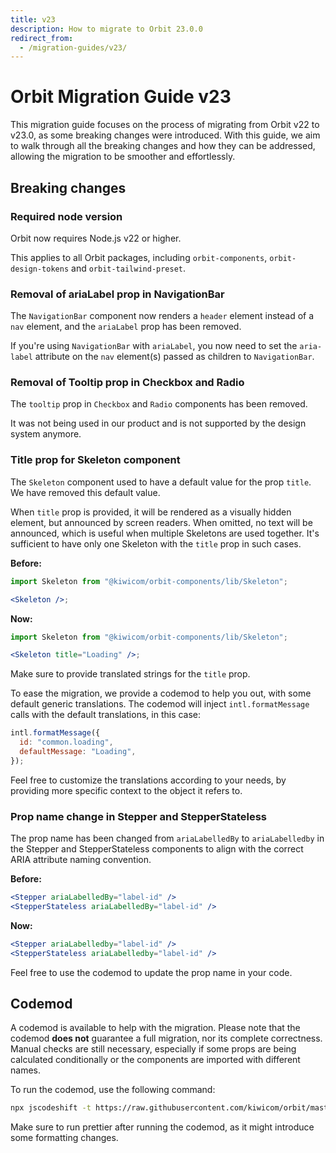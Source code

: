 ```yaml
---
title: v23
description: How to migrate to Orbit 23.0.0
redirect_from:
  - /migration-guides/v23/
---
```


# Orbit Migration Guide v23

This migration guide focuses on the process of migrating from Orbit v22 to v23.0, as some breaking changes were introduced.
With this guide, we aim to walk through all the breaking changes and how they can be addressed, allowing the migration to be smoother and effortlessly.

## Breaking changes

### Required node version

Orbit now requires Node.js v22 or higher.

This applies to all Orbit packages, including `orbit-components`, `orbit-design-tokens` and `orbit-tailwind-preset`.

### Removal of ariaLabel prop in NavigationBar

The `NavigationBar` component now renders a `header` element instead of a `nav` element, and the `ariaLabel` prop has been removed.

If you're using `NavigationBar` with `ariaLabel`, you now need to set the `aria-label` attribute on the `nav` element(s) passed as children to `NavigationBar`.

### Removal of Tooltip prop in Checkbox and Radio

The `tooltip` prop in `Checkbox` and `Radio` components has been removed.

It was not being used in our product and is not supported by the design system anymore.

### Title prop for Skeleton component

The `Skeleton` component used to have a default value for the prop `title`. We have removed this default value.

When `title` prop is provided, it will be rendered as a visually hidden element, but announced by screen readers. When omitted, no text will be announced, which is useful when multiple Skeletons are used together. It's sufficient to have only one Skeleton with the `title` prop in such cases.

**Before:**

```jsx
import Skeleton from "@kiwicom/orbit-components/lib/Skeleton";

<Skeleton />;
```

**Now:**

```jsx
import Skeleton from "@kiwicom/orbit-components/lib/Skeleton";

<Skeleton title="Loading" />;
```

Make sure to provide translated strings for the `title` prop.

To ease the migration, we provide a codemod to help you out, with some default generic translations.
The codemod will inject `intl.formatMessage` calls with the default translations, in this case:

```jsx
intl.formatMessage({
  id: "common.loading",
  defaultMessage: "Loading",
});
```

Feel free to customize the translations according to your needs, by providing more specific context to the object it refers to.

### Prop name change in Stepper and StepperStateless

The prop name has been changed from `ariaLabelledBy` to `ariaLabelledby` in the Stepper and StepperStateless components to align with the correct ARIA attribute naming convention.

**Before:**

```jsx
<Stepper ariaLabelledBy="label-id" />
<StepperStateless ariaLabelledBy="label-id" />
```

**Now:**

```jsx
<Stepper ariaLabelledby="label-id" />
<StepperStateless ariaLabelledby="label-id" />
```

Feel free to use the codemod to update the prop name in your code.

## Codemod

A codemod is available to help with the migration. Please note that the codemod **does not** guarantee a full migration, nor its complete correctness.
Manual checks are still necessary, especially if some props are being calculated conditionally or the components are imported with different names.

To run the codemod, use the following command:

```bash
npx jscodeshift -t https://raw.githubusercontent.com/kiwicom/orbit/master/packages/orbit-components/transforms/transforms-v23.js --parser=tsx --extensions=ts,tsx <pathToYourCode>
```

Make sure to run prettier after running the codemod, as it might introduce some formatting changes.
